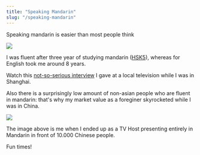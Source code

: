 ```yaml
---
title: "Speaking Mandarin"
slug: "/speaking-mandarin"
---
```


Speaking mandarin is easier than most people think

[![](https://img.youtube.com/vi/2Mwgx83KGWY/0.jpg)](https://www.youtube.com/watch?v=2Mwgx83KGWY)

I was fluent after three year of studying mandarin ([HSK5](https://en.wikipedia.org/wiki/Hanyu_Shuiping_Kaoshi)), whereas for English took me around 8 years. 

Watch this [not-so-serious interview](https://www.youtube.com/watch?v=2Mwgx83KGWY) I gave at a local television while I was in Shanghai.

Also there is a surprisingly low amount of non-asian people who are fluent in mandarin: that's why my market value as a foreginer skyrocketed while I was in China.

![](/presenter.png)

The image above is me when I ended up as a TV Host presenting entirely in Mandarin in front of 10.000 Chinese people.

Fun times!